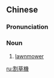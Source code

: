 {{also|割草机}}
==Chinese==
{{zh-forms|s=割草机|type=21}}

===Pronunciation===
{{zh-pron
|m=gēcǎojī
|c=got3 cou2 gei1
|mn=koah-chháu-ki
|cat=n
}}

===Noun===
{{zh-noun}}

# [[lawnmower]]

[[ru:割草機]]